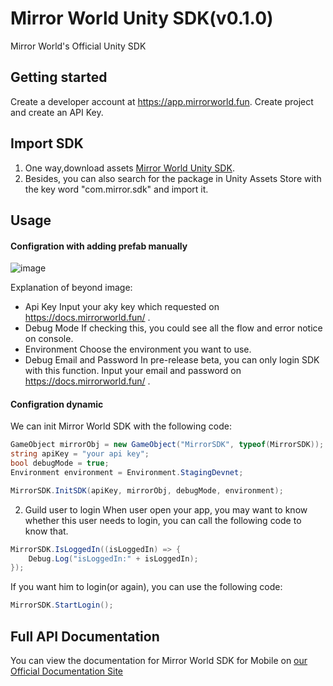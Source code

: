 # Mirror World Unity SDK(v0.1.0)

Mirror World's Official Unity SDK  

## Getting started
Create a developer account at https://app.mirrorworld.fun. Create project and create an API Key.  

## Import SDK

1. One way,download assets [Mirror World Unity SDK](https://github.com/mirrorworld-universe/mirrorworld-sdk-unity/releases/tag/v0.1.0).  
2. Besides, you can also search for the package in Unity Assets Store with the key word "com.mirror.sdk" and import it.

## Usage

#### Configration with adding prefab manually
![image](https://github.com/mirrorworld-universe/mirrorworld-sdk-unity/blob/master/CaseImage/case_prefab_example.jpg)

Explanation of beyond image:
- Api Key
Input your aky key which requested on https://docs.mirrorworld.fun/ .  
- Debug Mode
If checking this, you could see all the flow and error notice on console.
- Environment
Choose the environment you want to use.
- Debug Email and Password
In pre-release beta, you can only login SDK with this function. Input your email and password on https://docs.mirrorworld.fun/ .

#### Configration dynamic
We can init Mirror World SDK with the following code:  
```cs
GameObject mirrorObj = new GameObject("MirrorSDK", typeof(MirrorSDK));
string apiKey = "your api key";
bool debugMode = true;
Environment environment = Environment.StagingDevnet;

MirrorSDK.InitSDK(apiKey, mirrorObj, debugMode, environment);
```

2. Guild user to login
When user open your app, you may want to know whether this user needs to login, you can call the following code to know that.
```cs
MirrorSDK.IsLoggedIn((isLoggedIn) => {
    Debug.Log("isLoggedIn:" + isLoggedIn);
});
```

If you want him to login(or again), you can use the following code:
```cs
MirrorSDK.StartLogin();
```

## Full API Documentation
You can view the documentation for Mirror World SDK for Mobile on [our Official Documentation Site](/unity/unity-api)